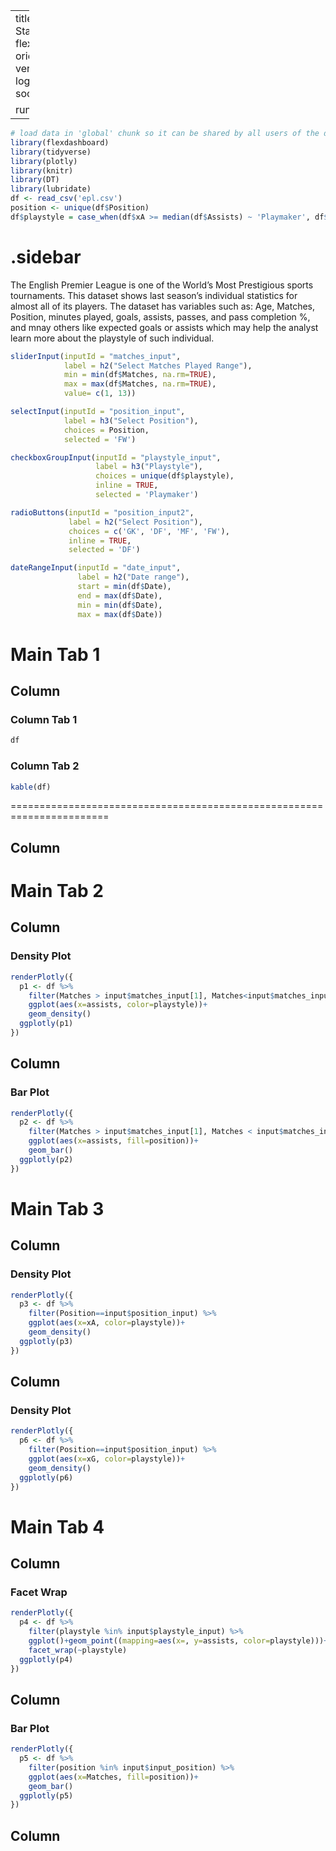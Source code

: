 
---
title: "English Premier League Statistics 2022"
output: 
  flexdashboard::flex_dashboard:
    orientation: columns
    vertical_layout: fill
    logo: logo.png
    source_code: embed
    social: menu

runtime: shiny
---

```r
# load data in 'global' chunk so it can be shared by all users of the dashboard
library(flexdashboard)
library(tidyverse)
library(plotly)
library(knitr)
library(DT)
library(lubridate)
df <- read_csv('epl.csv')
position <- unique(df$Position)
df$playstyle = case_when(df$xA >= median(df$Assists) ~ 'Playmaker', df$xG >= median(df$Goals) ~ 'Goalscorer')
```

{.sidebar}
=======================================================================

The English Premier League is one of the World's Most Prestigious sports tournaments. This dataset shows last season's individual statistics for almost all of its players. The dataset has variables such as: Age, Matches, Position, minutes played, goals, assists, passes, and pass completion %, and mnay others like expected goals or assists which may help the analyst learn more about the playstyle of such individual.


```r
sliderInput(inputId = "matches_input",
            label = h2("Select Matches Played Range"),
            min = min(df$Matches, na.rm=TRUE),
            max = max(df$Matches, na.rm=TRUE),
            value= c(1, 13))

selectInput(inputId = "position_input", 
            label = h3("Select Position"),
            choices = Position, 
            selected = 'FW')

checkboxGroupInput(inputId = "playstyle_input", 
                   label = h3("Playstyle"),
                   choices = unique(df$playstyle), 
                   inline = TRUE,
                   selected = 'Playmaker')

radioButtons(inputId = "position_input2", 
             label = h2("Select Position"),
             choices = c('GK', 'DF', 'MF', 'FW'),
             inline = TRUE,
             selected = 'DF')

dateRangeInput(inputId = "date_input", 
               label = h2("Date range"), 
               start = min(df$Date), 
               end = max(df$Date),
               min = min(df$Date), 
               max = max(df$Date))
```


Main Tab 1
=======================================================================

Column {data-width=500, .tabset}
-----------------------------------------------------------------------

### Column Tab 1

```r
df
```


### Column Tab 2

```r
kable(df)
```
=======================================================================

Column {data-width=500}
-----------------------------------------------------------------------



Main Tab 2
=======================================================================

Column {data-width=500}
-----------------------------------------------------------------------

### Density Plot

```r
renderPlotly({
  p1 <- df %>% 
    filter(Matches > input$matches_input[1], Matches<input$matches_input[2]) %>% 
    ggplot(aes(x=assists, color=playstyle))+
    geom_density()
  ggplotly(p1)
})
```

Column {data-width=500}
-----------------------------------------------------------------------

### Bar Plot

```r
renderPlotly({
  p2 <- df %>% 
    filter(Matches > input$matches_input[1], Matches < input$matches_input[2]) %>% 
    ggplot(aes(x=assists, fill=position))+
    geom_bar()
  ggplotly(p2)
})
```


Main Tab 3
=======================================================================

Column {data-width=500}
-----------------------------------------------------------------------

### Density Plot

```r
renderPlotly({
  p3 <- df %>% 
    filter(Position==input$position_input) %>% 
    ggplot(aes(x=xA, color=playstyle))+
    geom_density()
  ggplotly(p3)
})
```


Column {data-width=1000}
-----------------------------------------------------------------------


### Density Plot

```r
renderPlotly({
  p6 <- df %>% 
    filter(Position==input$position_input) %>% 
    ggplot(aes(x=xG, color=playstyle))+
    geom_density()
  ggplotly(p6)
})
```


Main Tab 4
=======================================================================

Column {data-width=500}
-----------------------------------------------------------------------

### Facet Wrap

```r
renderPlotly({
  p4 <- df %>% 
    filter(playstyle %in% input$playstyle_input) %>% 
    ggplot()+geom_point((mapping=aes(x=, y=assists, color=playstyle)))+
    facet_wrap(~playstyle)
  ggplotly(p4)
})
```


Column {data-width=500}
-----------------------------------------------------------------------

### Bar Plot

```r
renderPlotly({
  p5 <- df %>% 
    filter(position %in% input$input_position) %>% 
    ggplot(aes(x=Matches, fill=position))+
    geom_bar()
  ggplotly(p5)
})
```

Column {data-width=500}
-----------------------------------------------------------------------

